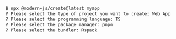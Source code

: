 ```bash
$ npx @modern-js/create@latest myapp
? Please select the type of project you want to create: Web App
? Please select the programming language: TS
? Please select the package manager: pnpm
? Please select the bundler: Rspack
```
